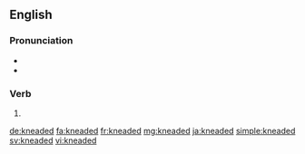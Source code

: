 ==English==

===Pronunciation===
* {{IPA|/ˈniːdɪd/|lang=en}}
* {{homophones|needed|lang=en}}

===Verb===
{{head|en|verb form}}

# {{en-past of|knead}}

[[de:kneaded]]
[[fa:kneaded]]
[[fr:kneaded]]
[[mg:kneaded]]
[[ja:kneaded]]
[[simple:kneaded]]
[[sv:kneaded]]
[[vi:kneaded]]
